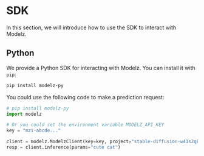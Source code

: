 # SDK

In this section, we will introduce how to use the SDK to interact with Modelz.

## Python

We provide a Python SDK for interacting with Modelz. You can install it with `pip`:

```bash copy
pip install modelz-py
```

You could use the following code to make a prediction request:

```python copy
# pip install modelz-py
import modelz

# Or you could set the environment variable MODELZ_API_KEY
key = "mzi-abcde..."

client = modelz.ModelzClient(key=key, project="stable-diffusion-w41s2qknzjo0fk3i", serde="msgpack")
resp = client.inference(params="cute cat")
```
